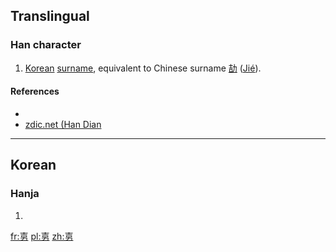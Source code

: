 ==Translingual==

===Han character===
{{Han char|rn=19|rad=力|as=06|sn=8|four=|canj=土口大尸 (GRKS)}}

# [[Korean]] [[surname]], equivalent to Chinese surname [[劼]] ([[jié|Jié]]).

====References====
* {{Han ref|kx=0147.231|uh=351B|ud=13595}}
*[http://www.zdic.net/zd/zi2/ZdicE3Zdic94Zdic9B.htm zdic.net (Han Dian]

----

==Korean==

===Hanja===
{{ko-hanja|hangeul=할|rv=hal|mr=hal|y=hal}}

# {{defn|lang=ko|sort=力06}}

[[fr:㔛]]
[[pl:㔛]]
[[zh:㔛]]
